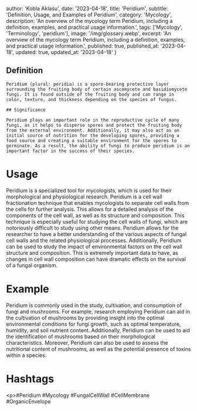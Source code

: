 
  author: 'Kobla Aklasu',
  date: '2023-04-18',
  title: 'Peridium',
  subtitle: 'Definition, Usage, and Examples of Peridium',
  category: 'Mycology',
  description: 'An overview of the mycology term Peridium, including a definition, examples, and practical usage information.',
  tags: ['Mycology', 'Terminology', 'peridium'],
  image: '/img/glossary.webp',
  excerpt: 'An overview of the mycology term Peridium, including a definition, examples, and practical usage information.',
  published: true,
  published_at: '2023-04-18',
  updated: true,
  updated_at: '2023-04-18'
}




## Definition
    
    Peridium (plural: peridia) is a spore-bearing protective layer surrounding the fruiting body of certain ascomycete and basidiomycete fungi. It is found outside of the fruiting body and can range in color, texture, and thickness depending on the species of fungus.
    
    ## Significance
    
    Peridium plays an important role in the reproductive cycle of many fungi, as it helps to disperse spores and protect the fruiting body from the external environment. Additionally, it may also act as an initial source of nutrition for the developing spores, providing a food source and creating a suitable environment for the spores to germinate. As a result, the ability of fungi to produce peridium is an important factor in the success of their species.

# Usage

Peridium is a specialized tool for mycologists, which is used for their morphological and physiological research. Peridium is a cell wall fractionation technique that enables mycologists to separate cell walls from the cells for further analysis. This allows for a detailed analysis of the components of the cell wall, as well as its structure and composition. This technique is especially useful for studying the cell walls of fungi, which are notoriously difficult to study using other means. Peridium allows for the researcher to have a better understanding of the various aspects of fungal cell walls and the related physiological processes. Additionally, Peridium can be used to study the impact of environmental factors on the cell wall structure and composition. This is extremely important data to have, as changes in cell wall composition can have dramatic effects on the survival of a fungal organism.

# Example

Peridium is commonly used in the study, cultivation, and consumption of fungi and mushrooms. For example, research employing Peridium can aid in the cultivation of mushrooms by providing insight into the optimal environmental conditions for fungi growth, such as optimal temperature, humidity, and soil nutrient content. Additionally, Peridium can be used to aid the identification of mushrooms based on their morphological characteristics. Moreover, Peridium can also be used to assess the nutritional content of mushrooms, as well as the potential presence of toxins within a species.

# Hashtags

&lt;p&gt;#Peridium #Mycology #FungalCellWall #CellMembrane #OrganicEnvelope

